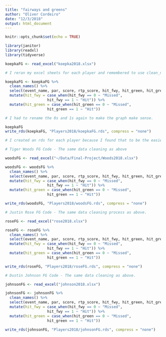 ```yaml
---
title: "fairways and greens"
author: "Oliver Cordeiro"
date: "12/3/2018"
output: html_document
---
```


```r
knitr::opts_chunk$set(echo = TRUE)

library(janitor)
library(readxl)
library(tidyverse)
```


```r
koepkaFG <- read_excel("koepka2018.xlsx")

# I reran my excel sheets for each player and remembered to use clean_names this time! Much easier! I then kept only the fairway and greens variables because I wanted to look at fairways and greens hit next to score to par. 

koepkaFG <- koepkaFG %>% 
  clean_names() %>% 
  select(event_name, par, score, rtp_score, hit_fwy, hit_green, hit_greenside_bunker, sand_save) %>% 
  mutate(hit_fwy = case_when(hit_fwy == 0 ~ "Missed", 
                   hit_fwy == 1 ~ "Hit")) %>% 
  mutate(hit_green = case_when(hit_green == 0 ~ "Missed", 
                   hit_green == 1 ~ "Hit"))

# I had to rename the 0s and 1s again to make the graph make sense.

koepkaFG
write_rds(koepkaFG, "Players2018/koepkaFG.rds", compress = "none")

# I created an rds for each player because I found that to be the easiest way to keep the data clean and organized. Basically the same as the strokes gained rds files. 
```

```r
# Tiger Woods FG Code - The same data cleaning as above

woodsFG <- read_excel("~/Data/Final-Project/Woods2018.xlsx")

woodsFG <- woodsFG %>% 
  clean_names() %>% 
  select(event_name, par, score, rtp_score, hit_fwy, hit_green, hit_greenside_bunker, sand_save) %>% 
  mutate(hit_fwy = case_when(hit_fwy == 0 ~ "Missed", 
                   hit_fwy == 1 ~ "Hit")) %>% 
  mutate(hit_green = case_when(hit_green == 0 ~ "Missed", 
                   hit_green == 1 ~ "Hit"))

write_rds(woodsFG, "Players2018/woodsFG.rds", compress = "none")
```


```r
# Justin Rose FG Code - The same data cleaning process as above. 

roseFG <- read_excel("rose2018.xlsx")

roseFG <- roseFG %>% 
  clean_names() %>% 
  select(event_name, par, score, rtp_score, hit_fwy, hit_green, hit_greenside_bunker, sand_save) %>% 
  mutate(hit_fwy = case_when(hit_fwy == 0 ~ "Missed", 
                   hit_fwy == 1 ~ "Hit")) %>% 
  mutate(hit_green = case_when(hit_green == 0 ~ "Missed", 
                   hit_green == 1 ~ "Hit"))

write_rds(roseFG, "Players2018/roseFG.rds", compress = "none")
```

```r
# Dustin Johnson FG Code - The same data cleaning as above. 

johnsonFG <- read_excel("johnson2018.xlsx")

johnsonFG <- johnsonFG %>% 
  clean_names() %>% 
  select(event_name, par, score, rtp_score, hit_fwy, hit_green, hit_greenside_bunker, sand_save) %>% 
  mutate(hit_fwy = case_when(hit_fwy == 0 ~ "Missed", 
                   hit_fwy == 1 ~ "Hit")) %>% 
  mutate(hit_green = case_when(hit_green == 0 ~ "Missed", 
                   hit_green == 1 ~ "Hit"))

write_rds(johnsonFG, "Players2018/johnsonFG.rds", compress = "none")
```


 
 